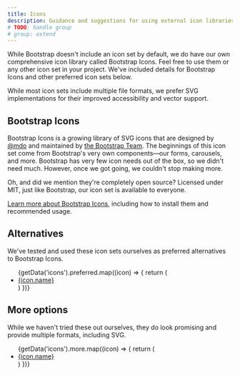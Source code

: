 ```yaml
---
title: Icons
description: Guidance and suggestions for using external icon libraries with Bootstrap.
# TODO: handle group
# group: extend
---
```



While Bootstrap doesn't include an icon set by default, we do have our own comprehensive icon library called Bootstrap Icons. Feel free to use them or any other icon set in your project. We've included details for Bootstrap Icons and other preferred icon sets below.

While most icon sets include multiple file formats, we prefer SVG implementations for their improved accessibility and vector support.

## Bootstrap Icons

Bootstrap Icons is a growing library of SVG icons that are designed by [@mdo](https://github.com/mdo) and maintained by [the Bootstrap Team](https://github.com/orgs/twbs/people). The beginnings of this icon set come from Bootstrap's very own components—our forms, carousels, and more. Bootstrap has very few icon needs out of the box, so we didn't need much. However, once we got going, we couldn't stop making more.

Oh, and did we mention they're completely open source? Licensed under MIT, just like Bootstrap, our icon set is available to everyone.

[Learn more about Bootstrap Icons]([[config:icons]]), including how to install them and recommended usage.

## Alternatives

We've tested and used these icon sets ourselves as preferred alternatives to Bootstrap Icons.

<ul>
{getData('icons').preferred.map((icon) => {
  return (
    <li><a href={icon.website}>{icon.name}</a></li>
  )
})}
</ul>

## More options

While we haven't tried these out ourselves, they do look promising and provide multiple formats, including SVG.

<ul>
{getData('icons').more.map((icon) => {
  return (
    <li><a href={icon.website}>{icon.name}</a></li>
  )
})}
</ul>
